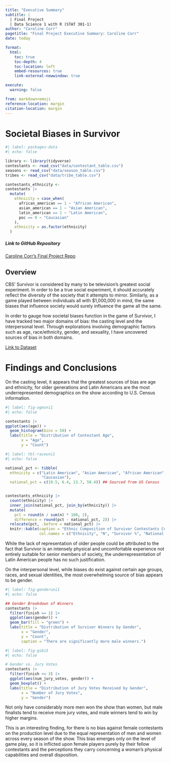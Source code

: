 ```yaml
---
title: "Executive Summary"
subtitle: |
  | Final Project 
  | Data Science 1 with R (STAT 301-1)
author: "Caroline Corr"
pagetitle: "Final Project Executive Summary: Caroline Corr"
date: today

format:
  html:
    toc: true
    toc-depth: 4
    toc-location: left
    embed-resources: true
    link-external-newwindow: true

execute:
  warning: false

from: markdown+emoji
reference-location: margin
citation-location: margin
---
```


# Societal Biases in Survivor

```r
#| label: packages-data
#| echo: false

library <- library(tidyverse)
contestants <- read_csv("data/contestant_table.csv")
seasons <- read_csv("data/season_table.csv")
tribes <- read_csv("data/tribe_table.csv")

contestants_ethnicity <-
contestants |>
  mutate(
    ethnicity = case_when(
      african_american == 1 ~ "African American",
      asian_american == 1 ~ "Asian American",
      latin_american == 1 ~ "Latin American",
      poc == 0 ~ "Caucasian"
    ),
    ethnicity = as.factor(ethnicity)
  )

```

##### Link to GitHub Repository

::: callout-note
[Caroline Corr's Final Project Repo](https://github.com/stat301-1-2024-fall/final-project-1-carolinecorr)
:::

## Overview

CBS' Survivor is considered by many to be television's greatest social experiment. In order to be a true social experiment, it should accurately reflect the diversity of the society that it attempts to mirror. Similarly, as a game played between individuals all with \$1,000,000 in mind, the same biases that influence society would surely influence the game all the same.

In order to gauge how societal biases function in the game of Survivor, I have tracked two major domains of bias: the casting level and the interpersonal level. Through explorations involving demographic factors such as age, race/ethnicity, gender, and sexuality, I have uncovered sources of bias in both domains.

[Link to Dataset](https://www.kaggle.com/datasets/justinveiner/survivor-cbs-dataset)

# Findings and Conclusions

On the casting level, it appears that the greatest sources of bias are age and ethnicity, for older generations and Latin Americans are the most underrepresented demographics on the show according to U.S. Census information.

```r
#| label: fig-ageuni1
#| echo: false

contestants |>
ggplot(aes(age)) +
  geom_histogram(bins = 50) +
  labs(title = "Distribution of Contestant Age",
       x = "Age",
       y = "Count")

```

```r
#| label: tbl-raceuni1
#| echo: false

national_pct <- tibble(
  ethnicity = c("Latin American", "Asian American", "African American",
                "Caucasian"),
  national_pct = c(19.5, 6.4, 13.7, 58.4)) ## Sourced from US Census


contestants_ethnicity |>
  count(ethnicity) |>
  inner_join(national_pct, join_by(ethnicity)) |>
  mutate(
    pct = round(n / sum(n) * 100, 2), 
    difference = round(pct - national_pct, 2)) |>
  relocate(pct, .before = national_pct) |>
  knitr::kable(caption = "Ethnic Composition of Survivor Contestants Compared to National Composition",
               col.names = c("Ethnicity", "N", "Survivor %", "National %", "Difference"))
```

While the lack of representation of older people could be attributed to the fact that Survivor is an intensely physical and uncomfortable experience not entirely suitable for senior members of society, the underrepresentation of Latin American people has no such justification.

On the interpersonal level, while biases do exist against certain age groups, races, and sexual identities, the most overwhelming source of bias appears to be gender.

```r
#| label: fig-genderuni1
#| echo: false

## Gender Breakdown of Winners
contestants |>
  filter(finish == 1) |>
  ggplot(aes(gender)) +
  geom_bar(fill = "green") +
  labs(title = "Distribution of Survivor Winners by Gender",
       x = "Gender",
       y = "Count",
       caption = "There are significantly more male winners.")
```

```r
#| label: fig-gsbi5
#| echo: false

# Gender vs. Jury Votes
contestants |>
  filter(finish <= 3) |>
  ggplot(aes(num_jury_votes, gender)) +
  geom_boxplot() +
  labs(title = "Distribution of Jury Votes Received by Gender",
       x = "Number of Jury Votes",
       y = "Gender")

```

Not only have considerably more men won the show than women, but male finalists tend to receive more jury votes, and male winners tend to win by higher margins.

This is an interesting finding, for there is no bias against female contestants on the production level due to the equal representation of men and women across every season of the show. This bias emerges only on the level of game play, so it is inflicted upon female players purely by their fellow contestants and the perceptions they carry concerning a woman's physical capabilities and overall disposition.
